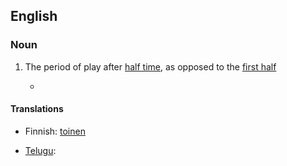 {{also|second-half}}
==English==

===Noun===
{{en-noun|second halves}}

# {{context|sports|lang=en}} The period of play after [[half time]], as opposed to the [[first half]]
#*{{quote-news
|year=2011
|date=October 1
|author=Phil Dawkes
|title=Sunderland   2 - 2   West Brom
|work=BBC Sport
|url=http://news.bbc.co.uk/sport2/hi/football/eng_prem/15045630.stm
|page=
|passage=Sunderland had the best of the '''second half''' but were unable to find a winner.}}

====Translations====
{{trans-top|period of play after half time}}
* Finnish: [[toinen#Finnish|toinen]] {{t+|fi|puoliaika}}
{{trans-mid}}
* [[Telugu]]: {{t|te|ద్వితీయార్థం|tr=dviteeyaartham}}
{{trans-bottom}}